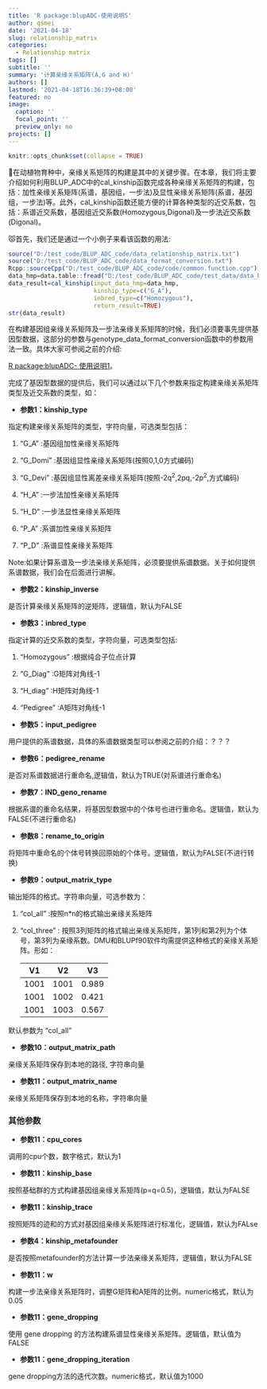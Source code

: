 ```yaml
---
title: 'R package:blupADC-使用说明5'
author: qsmei
date: '2021-04-18'
slug: relationship_matrix
categories:
  - Relationship matrix
tags: []
subtitle: ''
summary: '计算亲缘关系矩阵(A,G and H)'
authors: []
lastmod: '2021-04-18T16:36:39+08:00'
featured: no
image:
  caption: ''
  focal_point: ''
  preview_only: no
projects: []
---
```


```r
knitr::opts_chunk$set(collapse = TRUE)
```

🙉在动植物育种中，亲缘关系矩阵的构建是其中的关键步骤。在本章，我们将主要介绍如何利用BLUP_ADC中的cal_kinship函数完成各种亲缘关系矩阵的构建，包括：加性亲缘关系矩阵(系谱，基因组，一步法)及显性亲缘关系矩阵(系谱，基因组，一步法)等。此外，cal_kinship函数还能方便的计算各种类型的近交系数，包括：系谱近交系数，基因组近交系数(Homozygous,Digonal)及一步法近交系数(Digonal)。

😾首先，我们还是通过一个小例子来看该函数的用法:

```r
source("D:/test_code/BLUP_ADC_code/data_relationship_matrix.txt")
source("D:/test_code/BLUP_ADC_code/data_format_conversion.txt")
Rcpp::sourceCpp("D:/test_code/BLUP_ADC_code/code/common.function.cpp")
data_hmp=data.table::fread("D:/test_code/BLUP_ADC_code/test_data/data_hmp.txt",data.table=F)
data_result=cal_kinship(input_data_hmp=data_hmp,
                        kinship_type=c("G_A"),
                        inbred_type=c("Homozygous"),
                        return_result=TRUE)
str(data_result)
```

在构建基因组亲缘关系矩阵及一步法亲缘关系矩阵的时候，我们必须要事先提供基因型数据，这部分的参数与genotype_data_format_conversion函数中的参数用法一致。具体大家可参阅之前的介绍:

[R package:blupADC- 使用说明1](https://qsmei.netlify.app/post/blupadc/)。

完成了基因型数据的提供后，我们可以通过以下几个参数来指定构建亲缘关系矩阵类型及近交系数的类型，如：

-   **参数1：kinship_type**

指定构建亲缘关系矩阵的类型，字符向量，可选类型包括：

1.  "G_A" :基因组加性亲缘关系矩阵

2.  "G_Domi" :基因组显性亲缘关系矩阵(按照0,1,0方式编码)

3.  "G_Devi" :基因组显性离差亲缘关系矩阵(按照-2q^2^,2pq,-2p^2^,方式编码)

4.  "H_A" :一步法加性亲缘关系矩阵

5.  "H_D" :一步法显性亲缘关系矩阵

6.  "P_A" :系谱加性亲缘关系矩阵

7.  "P_D" :系谱显性亲缘关系矩阵

Note:如果计算系谱及一步法亲缘关系矩阵，必须要提供系谱数据。关于如何提供系谱数据，我们会在后面进行讲解。

-   **参数2：kinship_inverse**

是否计算亲缘关系矩阵的逆矩阵，逻辑值，默认为FALSE

-   **参数3：inbred_type**

指定计算的近交系数的类型，字符向量，可选类型包括:

1.  "Homozygous" :根据纯合子位点计算

2.  "G_Diag" :G矩阵对角线-1

3.  "H_diag" :H矩阵对角线-1

4.  "Pedigree" :A矩阵对角线-1

-   **参数5：input_pedigree**

用户提供的系谱数据，具体的系谱数据类型可以参阅之前的介绍：？？？

-   **参数6：pedigree_rename**

是否对系谱数据进行重命名,逻辑值，默认为TRUE(对系谱进行重命名)

-   **参数7：IND_geno_rename**

根据系谱的重命名结果，将基因型数据中的个体号也进行重命名。逻辑值，默认为FALSE(不进行重命名)

-   **参数8：rename_to_origin**

将矩阵中重命名的个体号转换回原始的个体号。逻辑值，默认为FALSE(不进行转换)

-   **参数9：output_matrix_type**

输出矩阵的格式。字符串向量，可选参数为：

1.  "col_all" :按照n\*n的格式输出亲缘关系矩阵

2.  "col_three" : 按照3列矩阵的格式输出亲缘关系矩阵，第1列和第2列为个体号，第3列为亲缘系数。DMU和BLUPf90软件均需提供这种格式的亲缘关系矩阵。形如：

    | V1   | V2   | V3    |
    |------|------|-------|
    | 1001 | 1001 | 0.989 |
    | 1001 | 1002 | 0.421 |
    | 1001 | 1003 | 0.567 |

默认参数为 "col_all"

-   **参数10：output_matrix_path**

亲缘关系矩阵保存到本地的路径, 字符串向量

-   **参数11：output_matrix_name**

亲缘关系矩阵保存到本地的名称，字符串向量

### 其他参数

-   **参数11：cpu_cores**

调用的cpu个数，数字格式，默认为1

-   **参数11：kinship_base**

按照基础群的方式构建基因组亲缘关系矩阵(p=q=0.5)，逻辑值，默认为FALSE

-   **参数11：kinship_trace**

按照矩阵的迹和的方式对基因组亲缘关系矩阵进行标准化，逻辑值，默认为FALse

-   **参数4：kinship_metafounder**

是否按照metafounder的方法计算一步法亲缘关系矩阵，逻辑值，默认为FALSE

-   **参数11：w**

构建一步法亲缘关系矩阵时，调整G矩阵和A矩阵的比例。numeric格式，默认为0.05

-   **参数11：gene_dropping**

使用 gene dropping 的方法构建系谱显性亲缘关系矩阵。逻辑值，默认值为FALSE

-   **参数11：gene_dropping_iteration**

gene dropping方法的迭代次数。numeric格式，默认值为1000
